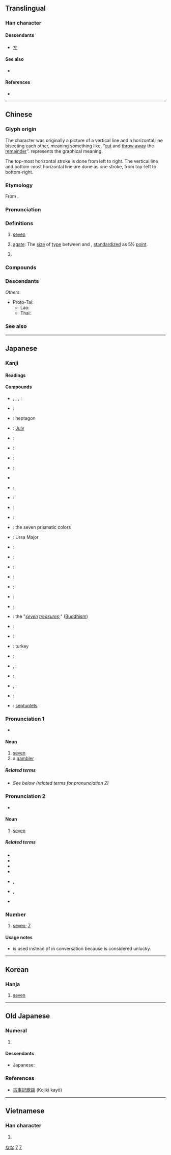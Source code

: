 {{character info/new}}
{{commonscat}}
==Translingual==
{{stroke order|type=animate}}
{{stroke order|strokes=2}}

===Han character===
{{Han char|rn=1|rad=一|as=01|sn=2|four=40710|canj=JU|ids=⿻乚一}}

====Descendants====
* [[ㄘ]]

====See also====
* {{l|mul|㐂}} <!-- repeated form -->

====References====
* {{Han ref|kx=0075.070|dkj=00006|hdz=10003.030|uh=4E03|ud=19971|bh=A443|bd=42051}}

----

==Chinese==
{{zh-forms|alt=柒-financial,𠀁-ancient}}

===Glyph origin===
{{Han etyl}}
The character {{lang|zh|七}} was originally a picture of a vertical line and a horizontal line bisecting each other, meaning something like, “[[cut]] and [[throw away]] the [[remainder]]”. {{och-l|切}} represents the graphical meaning.

The top-most horizontal stroke is done from left to right. The vertical line and bottom-most horizontal line are done as one stroke, from top-left to bottom-right.

===Etymology===
From {{inh|zh|sit-pro|*s-ni-s||seven}}.

===Pronunciation===
{{zh-pron
|m=qī
|m_note=qí - a variant (and regional) sandhi tone when it occurs before fourth-tone syllables
|ma=y
|m-s=qi2
|dg=чи1
|c=cat1
|c-t=
|g=
|h=pfs=chhit
|j=
|mb=chĭ
|md=chék
|mn=chhit/qz:chhiak
|mn_note=chhit - literary; chhiak - vernacular
|mn-t=cig4/cêg4
|mn-t_note=cêg4 - Jieyang
|w=4qiq
|x=
|mc=y
|oc=y
|cat=num,n
}}

===Definitions===
{{zh-hanzi}}

# [[seven]]
# {{lb|zh|printing}} [[agate]]: The [[size]] of [[type]] between {{zh-l|小六|[[little]] [[6]]}} and {{zh-l|八|[[8]]}}, [[standardize]]d as 5½ [[point]].
# {{lb|zh|Cantonese|vulgar}} {{zh-alt-form|柒}}

===Compounds===
{{zh-der|十七|七十|五七|第七|田七|七夕|七七日|七面體|七宗罪|七弦琴|七絃琴|三七開|土衛七|參宿七|七美德|七上八下|七七八八|七年之癢|七嘴八舌|亂七八糟|橫七豎八|竹林七賢|歪七竪八|七味葡萄散|三七開定論|開門七件事|管他三七二十一|七七|七七事變|七上八落|七了八當|七事兒|七仙女|七代先靈|七件事|七佛|七俠五義|七個八個|七元|七八|七八下裡|七八成|七出|七十二行|七十二變|七十子|七古|七哀|七單|七嘴八張|七國|七國之亂|七大八小|七大死罪|七大洲|七始|七娘媽|七孔|七孔流血|七孔生煙|七字法|七寶|七尺|七尺軀|七巧板|七廟|七張八嘴|七彩繽紛|七律|七情|七情六慾|七情六欲|七手八腳|七扭八歪|七折八扣|七拉八扯|七拖八欠|七拼八湊|七損八傷|七搭八搭|七擒七縱|七斷八續|七方|七星|七星壇|七星山|七星板|七星燈|七星瓢蟲|七曜|七月|七月革命|七林林|七橫八縱|七橫八豎|七步之才|七步奇才|七步成詩|七歪八倒|七歪八扭|七死八活|七滅諍法|七煞|七爺八爺|七留七林|七略|七病八痛|七發|七碗茶|七窩八代|七竅|七竅生煙|七絕|七絲|七緯|七老八十|七老八老|七聲|七色|七色板|七葷八素|七號公園|七觀|七言|七言八語|七言詩|七貧八富|七跌八撞|七返九還|七通八達|七里香|七長八短|七除八扣|七雄|七零八散|七零八落|七青八黃|七音|七項運動|七顛八倒|七香|七香車|七體|七高八低|七魄|七魄三魂|三七|三七仔|三七兒|三師七證|三徵七辟|三江七澤|三魂七魄|九七大限|九七期限|五勞七傷|五旦七調|亨利七世|佛七|做七|八子七婿|八怪七喇|六家七宗|初七|前七子|北七真|北斗七星|十七帖|問七問八|喊七叫八|四七|夾七夾八|建安七子|後七子|懺七|戰國七雄|打七|打禪七|搞七捻三|搭七搭八|斷七|歪七扭八|烏七八糟|玍七馬八|理七|白賊七|瞎七瞎八|禪七|禪宗七祖|第七艦隊|累七齋|緊七慢八|閒聒七|雜七雜八|雲笈七籤|零七八碎|零零七|非七真|頭七|首七|七里|七里塔}}

===Descendants===
{{CJKV||しち|j2=しつ|칠|thất}}
''Others'':
* Proto-Tai: {{l|tai-pro|*cetᴰ||seven}}
** Lao: {{l|lo|ເຈັດ}}
** Thai: {{l|th|เจ็ด}}

===See also===
{{Chinese-numbers}}

{{zh-cat|Beginning}}

----

==Japanese==
{{cardinalbox|ja|6|7|8|六|八}}

===Kanji===
{{ja-kanji|grade=1|rs=一01}}

====Readings====
{{ja-readings
|goon=しち
|kanon=しつ
|kun=なな-, なな-つ, なの-
|nanori=し, な, ひち
}}

====Compounds====
{{der-top|Compounds containing {{lang|ja|七}}}}
* {{ja-r|七々日|しちしちにち}}, {{ja-r|七七日|しちしちにち}}, {{ja-r|七%七%日|なな%なの%か}}, {{ja-r|七%七%日|なな%なぬ%か}}:
* {{ja-r|七%回%忌|しち%かい%き}}:
* {{ja-r|七角形|しちかっけい}}: heptagon
* {{ja-r|七月|しちがつ}}: [[July]]
* {{ja-r|七賢|しちけん}}:
* {{ja-r|七絃琴|しちげんきん}}:
* {{ja-r|七%言%絶%句|しち%ごん%ぜっ%く}}:
* {{ja-r|七%言%律%詩|しち%ごん%りっ%し}}:
* {{ja-r|七%五%三|しち%ご%さん}}
* {{ja-r|七%五%調|しち%ご%ちょう}}:
* {{ja-r|七%光|なな%ひかり}}:
* {{ja-r|七三|しちさん}}:
* {{ja-r|七重|ななえ}}:
* {{ja-r|七%色|なな%いろ}}: the seven prismatic colors
* {{ja-r|七星|しちせい}}: Ursa Major
* {{ja-r|七%生|しち%しょう}}:
* {{ja-r|七草|ななくさ}}:
{{der-mid}}
* {{ja-r|七%堂%伽%藍|しち%どう%が%らん}}:
* {{ja-r|七道|しちどう}}:
* {{ja-r|七難|しちなん}}:
* {{ja-r|七 不%思%議|^なん ^ふ%し%ぎ}}:
* {{ja-r|七福神|しちふくじん}}:
* {{ja-r|七宝|しっぽう}}: the "''[[seven]] [[treasures]]'';" ([[Buddhism]])
* {{ja-r|七味|しちみ}}:
* {{ja-r|七面体|しちめんたい}}:
* {{ja-r|七面鳥|しちめんちょう}}: turkey
* {{ja-r|七夜|ななよ}}:
* {{ja-r|七夕|たなばた}}, {{ja-r|七夕|しちせき}}:
* {{ja-r|七曜|しちよう}}:
* {{ja-r|七厘|しちりん}}, {{ja-r|七輪|しちりん}}:
* {{ja-r|七%竈|なな%かまど}}:
* {{ja-r|七つ子|しち　つし}}: [[septuplets]]
{{der-bottom}}

===Pronunciation 1===
{{rfc-pron-n|Pronunciation 1|lang=ja}}
{{ja-pron|yomi=k|なな|acc=1}}
* {{audio|Ja-7-nana.ogg|Audio|lang=ja}}

====Noun====
{{ja-noun|なな}}

# [[seven]]
# a [[gambler]]

=====Related terms=====
* ''See below (related terms for pronunciation 2)''

===Pronunciation 2===
{{ja-pron|yomi=o|しち|acc=o|dev=2}}
* {{audio|Ja-7-shichi.ogg|Audio|lang=ja}}

====Noun====
{{ja-noun|しち}}

# [[seven]]

=====Related terms=====
* {{l|ja|七つ}}
* {{l|ja|七曲がり}}
* {{l|ja|七週の祭}}
* {{l|ja|七珍万宝}}
* {{l|ja|七顛八起}}, {{l|ja|七転八起}}
* {{l|ja|七転八倒}}, {{l|ja|七顛八倒}}
* {{l|ja|七並べ}}

===Number===
{{ja-pos|numeral|しち|なな}}

# [[seven]]; [[7]]

====Usage notes====
* {{m|ja||なな|tr=nana}} is used instead of {{m|ja||しち|tr=shichi}} in conversation because {{m|ja||しち|tr=shichi}} is considered unlucky.

{{topics|ja|Seven}}

[[Category:Japanese basic words|なな]]
[[Category:Japanese numeral symbols|7]]

----

==Korean==

===Hanja===
{{ko-hanja|hangeul=칠|eumhun=일곱}}

# [[seven]]

[[Category:Korean numeral symbols|7]]

----

==Old Japanese==

===Numeral===
{{cardinalbox|ojp|6|7|8|六|八|ord=七}}
{{head|ojp|numeral|tr=nana}}

# {{l|en|seven}}

====Descendants====
* Japanese: {{l|ja|七|tr=nana}}

===References===
* [http://vsarpj.orinst.ox.ac.uk/corpus/ojcorpus.html#Kojiki 古事記歌謡] (Kojiki kayō)

----

==Vietnamese==

===Han character===
{{vi-hantu|[[thất]]|rs=一01}}

# {{defn|lang=vi|sort=一01}}